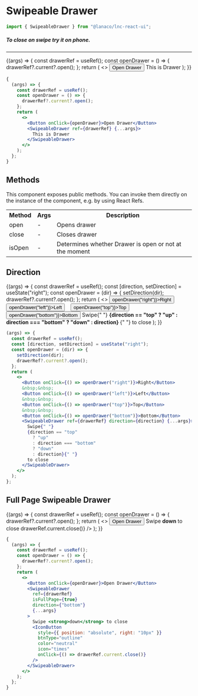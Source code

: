 
<Meta title="Utility/Swipeable Drawer" component={SwipeableDrawer} />

# Swipeable Drawer

```jsx
import { SwipeableDrawer } from "@lanaco/lnc-react-ui";
```

##### To close on swipe try it on phone.
---

<Story name="Default" args={{}}>
  {(args) => {
    const drawerRef = useRef();
    const openDrawer = () => {
      drawerRef?.current?.open();
    };
    return (
      <>
        <Button onClick={openDrawer}>Open Drawer</Button>
        <SwipeableDrawer ref={drawerRef} {...args}>
          This is Drawer
        </SwipeableDrawer>
      </>
    );
  }}
</Story>

```jsx
{
  (args) => {
    const drawerRef = useRef();
    const openDrawer = () => {
      drawerRef?.current?.open();
    };
    return (
      <>
        <Button onClick={openDrawer}>Open Drawer</Button>
        <SwipeableDrawer ref={drawerRef} {...args}>
          This is Drawer
        </SwipeableDrawer>
      </>
    );
  };
}
```

<ArgsTable story="Default" />

## Methods

This component exposes public methods. You can invoke them directly on the instance of the component, e.g. by using React Refs.

<Table>
    <tr>
        <th>Method</th>
        <th>Args</th>
        <th>Description</th>
    </tr>
    <tr>
        <td>open</td>
        <td>-</td>
        <td>Opens  drawer</td>
    </tr>
    <tr>
        <td>close</td>
        <td>-</td>
        <td>Closes drawer</td>
    </tr>
    <tr>
        <td>isOpen</td>
        <td>-</td>
        <td>Determines whether Drawer is open or not at the moment</td>
    </tr>
</Table>

## Direction

<Story name="Direction" args={{}}>
  {(args) => {
    const drawerRef = useRef();
    const [direction, setDirection] = useState("right");
    const openDrawer = (dir) => {
      setDirection(dir);
      drawerRef?.current?.open();
    };
    return (
      <>
        <Button onClick={() => openDrawer("right")}>Right</Button>
        &nbsp;&nbsp;
        <Button onClick={() => openDrawer("left")}>Left</Button>
        &nbsp;&nbsp;
        <Button onClick={() => openDrawer("top")}>Top</Button>
        &nbsp;&nbsp;
        <Button onClick={() => openDrawer("bottom")}>Bottom</Button>
        <SwipeableDrawer ref={drawerRef} direction={direction} {...args}>
          Swipe{" "}
          <strong>
            {direction == "top"
              ? "up"
              : direction === "bottom"
              ? "down"
              : direction}
          </strong>{" "}
          to close
        </SwipeableDrawer>
      </>
    );
  }}
</Story>

```jsx
(args) => {
  const drawerRef = useRef();
  const [direction, setDirection] = useState("right");
  const openDrawer = (dir) => {
    setDirection(dir);
    drawerRef?.current?.open();
  };
  return (
    <>
      <Button onClick={() => openDrawer("right")}>Right</Button>
      &nbsp;&nbsp;
      <Button onClick={() => openDrawer("left")}>Left</Button>
      &nbsp;&nbsp;
      <Button onClick={() => openDrawer("top")}>Top</Button>
      &nbsp;&nbsp;
      <Button onClick={() => openDrawer("bottom")}>Bottom</Button>
      <SwipeableDrawer ref={drawerRef} direction={direction} {...args}>
        Swipe{" "}
        {direction == "top"
          ? "up"
          : direction === "bottom"
          ? "down"
          : direction}{" "}
        to close
      </SwipeableDrawer>
    </>
  );
};
```

## Full Page Swipeable Drawer

<Story name="Full Page" args={{}}>
  {(args) => {
    const drawerRef = useRef();
    const openDrawer = () => {
      drawerRef?.current?.open();
    };
    return (
      <>
        <Button onClick={openDrawer}>Open Drawer</Button>
        <SwipeableDrawer
          ref={drawerRef}
          isFullPage={true}
          direction={"bottom"}
          {...args}
        >
          Swipe <strong>down</strong> to close
          <IconButton
            style={{ position: "absolute", right: "10px" }}
            btnType="outline"
            color="neutral"
            icon="times"
            onClick={() => drawerRef.current.close()}
          />
        </SwipeableDrawer>
      </>
    );
  }}
</Story>

```jsx
{
  (args) => {
    const drawerRef = useRef();
    const openDrawer = () => {
      drawerRef?.current?.open();
    };
    return (
      <>
        <Button onClick={openDrawer}>Open Drawer</Button>
        <SwipeableDrawer
          ref={drawerRef}
          isFullPage={true}
          direction={"bottom"}
          {...args}
        >
          Swipe <strong>down</strong> to close
          <IconButton
            style={{ position: "absolute", right: "10px" }}
            btnType="outline"
            color="neutral"
            icon="times"
            onClick={() => drawerRef.current.close()}
          />
        </SwipeableDrawer>
      </>
    );
  };
}
```